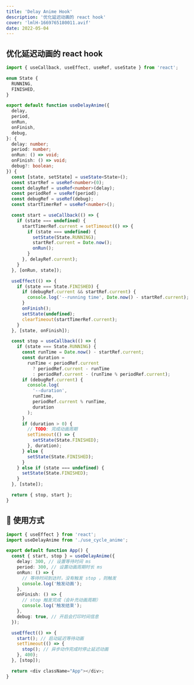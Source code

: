 ```yaml
---
title: 'Delay Anime Hook'
description: '优化延迟动画的 react hook'
cover: 'lmlH-1669765180011.avif'
date: 2022-05-04
---
```


## 优化延迟动画的 react hook

```ts
import { useCallback, useEffect, useRef, useState } from 'react';

enum State {
  RUNNING,
  FINISHED,
}

export default function useDelayAnime({
  delay,
  period,
  onRun,
  onFinish,
  debug,
}: {
  delay: number;
  period: number;
  onRun: () => void;
  onFinish: () => void;
  debug?: boolean;
}) {
  const [state, setState] = useState<State>();
  const startRef = useRef<number>(0);
  const delayRef = useRef<number>(delay);
  const periodRef = useRef(period);
  const debugRef = useRef(debug);
  const startTimerRef = useRef<number>();

  const start = useCallback(() => {
    if (state === undefined) {
      startTimerRef.current = setTimeout(() => {
        if (state === undefined) {
          setState(State.RUNNING);
          startRef.current = Date.now();
          onRun();
        }
      }, delayRef.current);
    }
  }, [onRun, state]);

  useEffect(() => {
    if (state === State.FINISHED) {
      if (debugRef.current && startRef.current) {
        console.log('--running time', Date.now() - startRef.current);
      }
      onFinish();
      setState(undefined);
      clearTimeout(startTimerRef.current);
    }
  }, [state, onFinish]);

  const stop = useCallback(() => {
    if (state === State.RUNNING) {
      const runTime = Date.now() - startRef.current;
      const duration =
        runTime < periodRef.current
          ? periodRef.current - runTime
          : periodRef.current - (runTime % periodRef.current);
      if (debugRef.current) {
        console.log(
          '--duration',
          runTime,
          periodRef.current % runTime,
          duration
        );
      }
      if (duration > 0) {
        // TODO: 完成动画周期
        setTimeout(() => {
          setState(State.FINISHED);
        }, duration);
      } else {
        setState(State.FINISHED);
      }
    } else if (state === undefined) {
      setState(State.FINISHED);
    }
  }, [state]);

  return { stop, start };
}
```

## 🐠 使用方式

```ts
import { useEffect } from 'react';
import useDelayAnime from './use_cycle_anime';

export default function App() {
  const { start, stop } = useDelayAnime({
    delay: 300, // 设置等待时间 ms
    period: 300, // 设置动画周期时长 ms
    onRun: () => {
      // 等待时间到达时，没有触发 stop ，则触发
      console.log('触发动画');
    },
    onFinish: () => {
      // stop 触发完成（会补充动画周期）
      console.log('触发结束');
    },
    debug: true, // 开启会打印时间信息
  });

  useEffect(() => {
    start(); // 启动延迟等待动画
    setTimeout(() => {
      stop(); // 异步动作完成时停止延迟动画
    }, 400);
  }, [stop]);

  return <div className="App"></div>;
}
```
